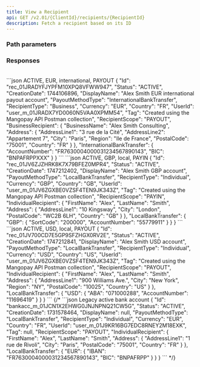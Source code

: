 ```yaml
---
title: View a Recipient
api: GET /v2.01/{ClientId}/recipients/{RecipientId}
description: Fetch a recipient based on its ID
---
```





### Path parameters

<RecipientId/>

### Responses

<AccordionGroup>
<Accordion title="200" defaultOpen>
<IdResponse/>
<Status_RecipientResponse/>
<CreationDateResponse/>
<DisplayName_RecipientResponse />
<PayoutMethodType_RecipientResponse/>
<RecipientType_RecipientResponse/>
<Currency_RecipientResponse/>
<Country_RecipientResponse/>
<UserId_Recipient_Response/>
<RecipientScope_Recipient_Response/>
<Tag_Recipient_Response/>
<Tabs>
<Tab title="Individual">
<IndividualRecipient_RecipientResponse />
</Tab>
<Tab title="Business">
<BusinessRecipient_RecipientResponse />
</Tab>
</Tabs>
<br/>
<Tabs>
<Tab title="InternationalBankTransfer">
<InternationalBankTransfer_RecipientResponse/>
</Tab>
<Tab title="LocalBankTransfer">
<LocalBankTransfer_RecipientResponse/>
</Tab>
</Tabs>
</Accordion>
</AccordionGroup>

<ResponseExample>
```json ACTIVE, EUR, international, PAYOUT
{
    "Id": "rec_01JRADYFJYPFM10XPQ8VFWW947",
    "Status": "ACTIVE",
    "CreationDate": 1744106896,
    "DisplayName": "Alex Smith EUR international payout account",
    "PayoutMethodType": "InternationalBankTransfer",
    "RecipientType": "Business",
    "Currency": "EUR",
    "Country": "FR",
    "UserId": "user_m_01JRADX7YD0060N5VAA0XPMM54",
    "Tag": "Created using the Mangopay API Postman collection",
    "RecipientScope": "PAYOUT",
    "BusinessRecipient": {
        "BusinessName": "Alex Smith Consulting",
        "Address": {
            "AddressLine1": "3 rue de la Cité",
            "AddressLine2": "Appartement 7",
            "City": "Paris",
            "Region": "Ile de France",
            "PostalCode": "75001",
            "Country": "FR"
        }
    },
    "InternationalBankTransfer": {
        "AccountNumber": "FR7630004000031234567890143",
        "BIC": "BNPAFRPPXXX"
    }
}
```
```json ACTIVE, GBP, local, PAYIN
{
    "Id": "rec_01JV6ZJZHRK8K7X79BFEZ0MPR4",
    "Status": "ACTIVE",
    "CreationDate": 1747212402,
    "DisplayName": "Alex Smith GBP account",
    "PayoutMethodType": "LocalBankTransfer",
    "RecipientType": "Individual",
    "Currency": "GBP",
    "Country": "GB",
    "UserId": "user_m_01JV6ZGXBE0VZSF4TEN9JK343Z",
    "Tag": "Created using the Mangopay API Postman collection",
    "RecipientScope": "PAYIN",
    "IndividualRecipient": {
        "FirstName": "Alex",
        "LastName": "Smith",
        "Address": {
            "AddressLine1": "10 Kingsway",
            "City": "London",
            "PostalCode": "WC2B 6LH",
            "Country": "GB"
        }
    },
    "LocalBankTransfer": {
        "GBP": {
            "SortCode": "200000",
            "AccountNumber": "55779911"
        }
    }
}
```
```json ACTIVE, USD, local, PAYOUT
{
    "Id": "rec_01JV700CD7E5GP9SFZHGX0RV2E",
    "Status": "ACTIVE",
    "CreationDate": 1747212841,
    "DisplayName": "Alex Smith USD account",
    "PayoutMethodType": "LocalBankTransfer",
    "RecipientType": "Individual",
    "Currency": "USD",
    "Country": "US",
    "UserId": "user_m_01JV6ZGXBE0VZSF4TEN9JK343Z",
    "Tag": "Created using the Mangopay API Postman collection",
    "RecipientScope": "PAYOUT",
    "IndividualRecipient": {
        "FirstName": "Alex",
        "LastName": "Smith",
        "Address": {
            "AddressLine1": "900 Williams Ave.",
            "City": "New York",
            "Region": "NY",
            "PostalCode": "10025",
            "Country": "US"
        }
    },
    "LocalBankTransfer": {
        "USD": {
            "ABA": "071000288",
            "AccountNumber": "11696419"
        }
    }
}
```
{/* ```json Legacy active bank account
{
    "Id": "bankacc_m_01JCN1X2EHWG0JNJNPNQ21CW5G",
    "Status": "ACTIVE",
    "CreationDate": 1731578464,
    "DisplayName": null,
    "PayoutMethodType": "LocalBankTransfer",
    "RecipientType": "Individual",
    "Currency": "EUR",
    "Country": "FR",
    "UserId": "user_m_01J9KR16BG7EDC8RNEY2M18EXK",
    "Tag": null,
    "RecipientScope": "PAYOUT",
    "IndividualRecipient": {
        "FirstName": "Alex",
        "LastName": "Smith",
        "Address": {
            "AddressLine1": "1 rue de Rivoli",
            "City": "Paris",
            "PostalCode": "75001",
            "Country": "FR"
        }
    },
    "LocalBankTransfer": {
        "EUR": {
            "IBAN": "FR7630004000031234567890143",
            "BIC": "BNPAFRPP"
        }
    }
}
``` */}
</ResponseExample>

<RequestExample>
<RestGetNoBody />
</RequestExample>